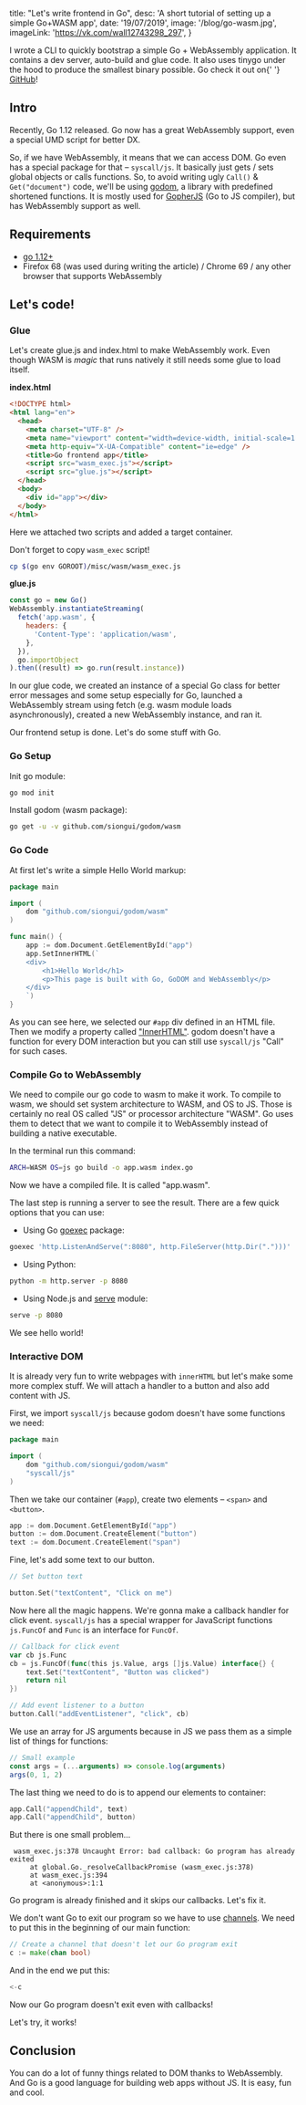 

  title: "Let's write frontend in Go",
  desc: 'A short tutorial of setting up a simple Go+WASM app',
  date: '19/07/2019',
  image: '/blog/go-wasm.jpg',
  imageLink: 'https://vk.com/wall12743298_297',
}

<Meta meta={meta} />
<Alert>
  I wrote a CLI to quickly bootstrap a simple Go + WebAssembly application. It contains a dev server, auto-build and
  glue code. It also uses tinygo under the hood to produce the smallest binary possible. Go check it out on{' '}
  <a href="https://github.com/talentlessguy/go-web-app">GitHub</a>!
</Alert>

## Intro

Recently, Go 1.12 released. Go now has a great WebAssembly support, even a special UMD script for better DX.

So, if we have WebAssembly, it means that we can access DOM.
Go even has a special package for that – `syscall/js`.
It basically just gets / sets global objects or calls functions.
So, to avoid writing ugly `Call()` & `Get("document")` code, we'll be using [godom](https://github.com/siongui/godom/tree/master/wasm), a library with predefined shortened functions.
It is mostly used for [GopherJS](https://github.com/gopherjs/gopherjs) (Go to JS compiler), but has WebAssembly support as well.

## Requirements

- [go 1.12+](https://golang.org/dl/)
- Firefox 68 (was used during writing the article) / Chrome 69 / any other browser that supports WebAssembly

## Let's code!

### Glue

Let's create glue.js and index.html to make WebAssembly work.
Even though WASM is _magic_ that runs natively it still needs some glue to load itself.

**index.html**

```html
<!DOCTYPE html>
<html lang="en">
  <head>
    <meta charset="UTF-8" />
    <meta name="viewport" content="width=device-width, initial-scale=1.0" />
    <meta http-equiv="X-UA-Compatible" content="ie=edge" />
    <title>Go frontend app</title>
    <script src="wasm_exec.js"></script>
    <script src="glue.js"></script>
  </head>
  <body>
    <div id="app"></div>
  </body>
</html>
```

Here we attached two scripts and added a target container.

Don't forget to copy `wasm_exec` script!

```sh
cp $(go env GOROOT)/misc/wasm/wasm_exec.js
```

**glue.js**

```js
const go = new Go()
WebAssembly.instantiateStreaming(
  fetch('app.wasm', {
    headers: {
      'Content-Type': 'application/wasm',
    },
  }),
  go.importObject
).then((result) => go.run(result.instance))
```

In our glue code, we created an instance of a special Go class for better error messages and some setup especially for Go, launched a WebAssembly stream using fetch (e.g. wasm module loads asynchronously), created a new WebAssembly instance, and ran it.

Our frontend setup is done. Let's do some stuff with Go.

### Go Setup

Init go module:

```sh
go mod init
```

Install godom (wasm package):

```sh
go get -u -v github.com/siongui/godom/wasm
```

### Go Code

At first let's write a simple Hello World markup:

```go
package main

import (
	dom "github.com/siongui/godom/wasm"
)

func main() {
	app := dom.Document.GetElementById("app")
	app.SetInnerHTML(`
	<div>
		<h1>Hello World</h1>
		<p>This page is built with Go, GoDOM and WebAssembly</p>
	</div>
	`)
}
```

As you can see here, we selected our `#app` div defined in an HTML file.
Then we modify a property called ["InnerHTML"](https://developer.mozilla.org/en-US/docs/Web/API/Element/innerHTML).
godom doesn't have a function for every DOM interaction but you can still use `syscall/js` "Call" for such cases.

### Compile Go to WebAssembly

We need to compile our go code to wasm to make it work.
To compile to wasm, we should set system architecture to WASM, and OS to JS.
Those is certainly no real OS called "JS" or processor architecture "WASM".
Go uses them to detect that we want to compile it to WebAssembly instead of building a native executable.

In the terminal run this command:

```sh
ARCH=WASM OS=js go build -o app.wasm index.go
```

Now we have a compiled file. It is called "app.wasm".

The last step is running a server to see the result. There are a few quick options that you can use:

- Using Go [goexec](https://github.com/shurcooL/goexec) package:

```sh
goexec 'http.ListenAndServe(":8080", http.FileServer(http.Dir(".")))'
```

- Using Python:

```sh
python -m http.server -p 8080
```

- Using Node.js and [serve](https://github.com/zeit/serve) module:

```sh
serve -p 8080
```

We see hello world!

<WasmHelloWorld />

### Interactive DOM

It is already very fun to write webpages with `innerHTML` but let's make some more complex stuff. We will attach a handler to a button and also add content with JS.

First, we import `syscall/js` because godom doesn't have some functions we need:

```go
package main

import (
	dom "github.com/siongui/godom/wasm"
	"syscall/js"
)
```

Then we take our container (`#app`), create two elements – `<span>` and `<button>`.

```go
app := dom.Document.GetElementById("app")
button := dom.Document.CreateElement("button")
text := dom.Document.CreateElement("span")
```

Fine, let's add some text to our button.

```go
// Set button text

button.Set("textContent", "Click on me")
```

Now here all the magic happens. We're gonna make a callback handler for click event. `syscall/js` has a special wrapper for JavaScript functions `js.FuncOf` and `Func` is an interface for `FuncOf`.

```go
// Callback for click event
var cb js.Func
cb = js.FuncOf(func(this js.Value, args []js.Value) interface{} {
	text.Set("textContent", "Button was clicked")
	return nil
})

// Add event listener to a button
button.Call("addEventListener", "click", cb)
```

We use an array for JS arguments because in JS we pass them as a simple list of things for functions:

```js
// Small example
const args = (...arguments) => console.log(arguments)
args(0, 1, 2)
```

The last thing we need to do is to append our elements to container:

```go
app.Call("appendChild", text)
app.Call("appendChild", button)
```

But there is one small problem...

```none
 wasm_exec.js:378 Uncaught Error: bad callback: Go program has already exited
     at global.Go._resolveCallbackPromise (wasm_exec.js:378)
     at wasm_exec.js:394
     at <anonymous>:1:1
```

Go program is already finished and it skips our callbacks. Let's fix it.

We don't want Go to exit our program so we have to use [channels](https://tour.golang.org/concurrency/2). We need to put this in the beginning of our main function:

```go
// Create a channel that doesn't let our Go program exit
c := make(chan bool)
```

And in the end we put this:

```go
<-c
```

Now our Go program doesn't exit even with callbacks!

Let's try, it works!

<WasmButtonDemo />

## Conclusion

You can do a lot of funny things related to DOM thanks to WebAssembly. And Go is a good language for building web apps without JS. It is easy, fun and cool.
